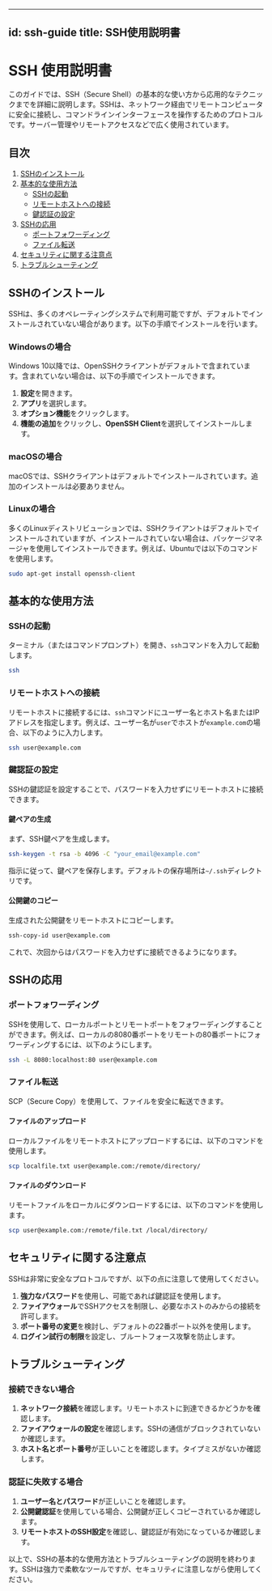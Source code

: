 
---
id: ssh-guide
title: SSH使用説明書
---

# SSH 使用説明書

このガイドでは、SSH（Secure Shell）の基本的な使い方から応用的なテクニックまでを詳細に説明します。SSHは、ネットワーク経由でリモートコンピュータに安全に接続し、コマンドラインインターフェースを操作するためのプロトコルです。サーバー管理やリモートアクセスなどで広く使用されています。

## 目次
1. [SSHのインストール](#sshのインストール)
2. [基本的な使用方法](#基本的な使用方法)
    - [SSHの起動](#sshの起動)
    - [リモートホストへの接続](#リモートホストへの接続)
    - [鍵認証の設定](#鍵認証の設定)
3. [SSHの応用](#sshの応用)
    - [ポートフォワーディング](#ポートフォワーディング)
    - [ファイル転送](#ファイル転送)
4. [セキュリティに関する注意点](#セキュリティに関する注意点)
5. [トラブルシューティング](#トラブルシューティング)

## SSHのインストール

SSHは、多くのオペレーティングシステムで利用可能ですが、デフォルトでインストールされていない場合があります。以下の手順でインストールを行います。

### Windowsの場合

Windows 10以降では、OpenSSHクライアントがデフォルトで含まれています。含まれていない場合は、以下の手順でインストールできます。

1. **設定**を開きます。
2. **アプリ**を選択します。
3. **オプション機能**をクリックします。
4. **機能の追加**をクリックし、**OpenSSH Client**を選択してインストールします。

### macOSの場合

macOSでは、SSHクライアントはデフォルトでインストールされています。追加のインストールは必要ありません。

### Linuxの場合

多くのLinuxディストリビューションでは、SSHクライアントはデフォルトでインストールされていますが、インストールされていない場合は、パッケージマネージャを使用してインストールできます。例えば、Ubuntuでは以下のコマンドを使用します。

```bash
sudo apt-get install openssh-client
```

## 基本的な使用方法

### SSHの起動

ターミナル（またはコマンドプロンプト）を開き、`ssh`コマンドを入力して起動します。

```bash
ssh
```

### リモートホストへの接続

リモートホストに接続するには、`ssh`コマンドにユーザー名とホスト名またはIPアドレスを指定します。例えば、ユーザー名が`user`でホストが`example.com`の場合、以下のように入力します。

```bash
ssh user@example.com
```

### 鍵認証の設定

SSHの鍵認証を設定することで、パスワードを入力せずにリモートホストに接続できます。

#### 鍵ペアの生成

まず、SSH鍵ペアを生成します。

```bash
ssh-keygen -t rsa -b 4096 -C "your_email@example.com"
```

指示に従って、鍵ペアを保存します。デフォルトの保存場所は`~/.ssh`ディレクトリです。

#### 公開鍵のコピー

生成された公開鍵をリモートホストにコピーします。

```bash
ssh-copy-id user@example.com
```

これで、次回からはパスワードを入力せずに接続できるようになります。

## SSHの応用

### ポートフォワーディング

SSHを使用して、ローカルポートとリモートポートをフォワーディングすることができます。例えば、ローカルの8080番ポートをリモートの80番ポートにフォワーディングするには、以下のようにします。

```bash
ssh -L 8080:localhost:80 user@example.com
```

### ファイル転送

SCP（Secure Copy）を使用して、ファイルを安全に転送できます。

#### ファイルのアップロード

ローカルファイルをリモートホストにアップロードするには、以下のコマンドを使用します。

```bash
scp localfile.txt user@example.com:/remote/directory/
```

#### ファイルのダウンロード

リモートファイルをローカルにダウンロードするには、以下のコマンドを使用します。

```bash
scp user@example.com:/remote/file.txt /local/directory/
```

## セキュリティに関する注意点

SSHは非常に安全なプロトコルですが、以下の点に注意して使用してください。

1. **強力なパスワード**を使用し、可能であれば鍵認証を使用します。
2. **ファイアウォール**でSSHアクセスを制限し、必要なホストのみからの接続を許可します。
3. **ポート番号の変更**を検討し、デフォルトの22番ポート以外を使用します。
4. **ログイン試行の制限**を設定し、ブルートフォース攻撃を防止します。

## トラブルシューティング

### 接続できない場合

1. **ネットワーク接続**を確認します。リモートホストに到達できるかどうかを確認します。
2. **ファイアウォールの設定**を確認します。SSHの通信がブロックされていないか確認します。
3. **ホスト名とポート番号**が正しいことを確認します。タイプミスがないか確認します。

### 認証に失敗する場合

1. **ユーザー名とパスワード**が正しいことを確認します。
2. **公開鍵認証**を使用している場合、公開鍵が正しくコピーされているか確認します。
3. **リモートホストのSSH設定**を確認し、鍵認証が有効になっているか確認します。

以上で、SSHの基本的な使用方法とトラブルシューティングの説明を終わります。SSHは強力で柔軟なツールですが、セキュリティに注意しながら使用してください。
